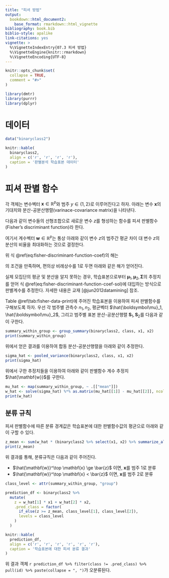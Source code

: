 ```yaml
---
title: "피셔 방법"
output: 
  bookdown::html_document2:
    base_format: rmarkdown::html_vignette
bibliography: book.bib
biblio-style: apalike
link-citations: yes
vignette: >
  %\VignetteIndexEntry{07.3 피셔 방법}
  %\VignetteEngine{knitr::rmarkdown}
  %\VignetteEncoding{UTF-8}
---
```


```r
knitr::opts_chunk$set(
  collapse = TRUE,
  comment = "#>"
)
```

```r
library(dmtr)
library(purrr)
library(dplyr)
```


# 데이터

```r
data("binaryclass2")
```

```r
knitr::kable(
  binaryclass2,
  align = c('r', 'r', 'r', 'r'),
  caption = '판별분석 학습표본 데이터'
)
```


# 피셔 판별 함수

각 객체는 변수벡터 $\mathbf{x} \in \mathbb{R}^p$와 범주 $y \in \{1, 2\}$로 이루어진다고 하자. 아래는 변수 $\mathbf{x}$의 기대치와 분산-공분산행렬(varinace-covariance matrix)을 나타낸다.

\begin{eqnarray*}
\boldsymbol\mu_1 = E(\mathbf{x} | y = 1)\\
\boldsymbol\mu_2 = E(\mathbf{x} | y = 2)\\
\boldsymbol\Sigma = Var(\mathbf{x} | y = 1) = Var(\mathbf{x} | y = 2)
\end{eqnarray*}

다음과 같이 변수들의 선형조합으로 새로운 변수 $z$를 형성하는 함수를 피셔 판별함수(Fisher's discriminant function)라 한다. 

\begin{equation}
z = \mathbf{w}^\top \mathbf{x} (\#eq:fisher-discriminant-function)
\end{equation}

여기서 계수벡터 $\mathbf{w} \in \mathbb{R}^p$는 통상 아래와 같이 변수 $z$의 범주간 평균 차이 대 변수 $z$의 분산의 비율을 최대화하는 것으로 결정한다.

\begin{equation}
{\arg\!\min}_{\mathbf{w}} \frac{\mathbf{w}^\top ( \boldsymbol\mu_1 - \boldsymbol\mu_2 )}{\mathbf{w}^\top \boldsymbol\Sigma \mathbf{w}} (\#eq:fisher-discriminant-function-coef)
\end{equation}

위 식 \@ref(eq:fisher-discriminant-function-coef)의 해는 

\begin{equation*}
\mathbf{w} \propto \boldsymbol\Sigma^{-1}(\boldsymbol\mu_1 - \boldsymbol\mu_2)
\end{equation*}

의 조건을 만족하며, 편의상 비례상수를 1로 두면 아래와 같은 해가 얻어진다.

\begin{equation}
\mathbf{w} = \boldsymbol\Sigma^{-1}(\boldsymbol\mu_1 - \boldsymbol\mu_2) (\#eq:fisher-discriminant-function-coef-sol)
\end{equation}

실제 모집단의 평균 및 분산을 알지 못하는 경우, 학습표본으로부터 $\boldsymbol\mu_1, \boldsymbol\mu_2, \boldsymbol\Sigma$의 추정치를 얻어 식 \@ref(eq:fisher-discriminant-function-coef-sol)에 대입하는 방식으로 판별계수를 추정한다. 자세한 내용은 교재 [@jun2012datamining] 참조.

Table \@ref(tab:fisher-data-print)에 주어진 학습표본을 이용하여 피셔 판별함수를 구해보도록 하자. 우선 각 범주별 관측수 $n_1, n_2$, 평균벡터 $\hat{\boldsymbol\mu}_1, \hat{\boldsymbol\mu}_2$, 그리고 범주별 표본 분산-공분산행렬 $\mathbf{S}_1, \mathbf{S}_2$를 다음과 같이 구한다.

```r
summary_within_group <- group_summary(binaryclass2, class, x1, x2)
print(summary_within_group)
```


위에서 얻은 결과를 이용하여 합동 분산-공분산행렬을 아래와 같이 추정한다.

\begin{equation*}
\hat{\boldsymbol\Sigma} = \mathbf{S}_p = \frac{(n_1 - 1)\mathbf{S}_1 + (n_2 - 1)\mathbf{S}_2}{n_1 + n_2 - 2}
\end{equation*}


```r
sigma_hat <- pooled_variance(binaryclass2, class, x1, x2)
print(sigma_hat)
```


위에서 구한 추정치들을 이용하여 아래와 같이 판별함수 계수 추정치 $\hat{\mathbf{w}}$를 구한다. 
\begin{equation*}
\hat{\mathbf{w}} = \hat{\boldsymbol\Sigma}^{-1}(\hat{\boldsymbol\mu}_1 - \hat{\boldsymbol\mu}_2) 
\end{equation*}

```r
mu_hat <- map(summary_within_group, ~ .[["mean"]])
w_hat <- solve(sigma_hat) %*% as.matrix(mu_hat[[1]] - mu_hat[[2]], ncol = 1L)
print(w_hat)
```


## 분류 규칙

피셔 판별함수에 따른 분류 경계값은 학습표본에 대한 판별함수값의 평균으로 아래와 같이 구할 수 있다.

\begin{equation*}
\bar{z} = \frac{1}{N} \sum_i^N \hat{\mathbf{w}}^\top \mathbf{x}_i
\end{equation*}

```r
z_mean <- sum(w_hat * (binaryclass2 %>% select(x1, x2) %>% summarize_all(mean)))
print(z_mean)
```

위 결과를 통해, 분류규칙은 다음과 같이 주어진다.

- $\hat{\mathbf{w}}^\top \mathbf{x} \ge \bar{z}$ 이면, $\mathbf{x}$를 범주 1로 분류
- $\hat{\mathbf{w}}^\top \mathbf{x} < \bar{z}$ 이면, $\mathbf{x}$를 범주 2로 분류

```r
class_level <- attr(summary_within_group, "group")

prediction_df <- binaryclass2 %>%
  mutate(
    z = w_hat[1] * x1 + w_hat[2] * x2,
    .pred_class = factor(
      if_else(z >= z_mean, class_level[1], class_level[2]), 
      levels = class_level
    )
  )
```


```r
knitr::kable(
  prediction_df,
  align = c('r', 'r', 'r', 'r', 'r', 'r'),
  caption = '학습표본에 대한 피셔 분류 결과'
)
```

위 결과 객체 `r prediction_df %>% filter(class != .pred_class) %>% pull(id) %>% paste(collapse = ", ")`가 오분류된다.






